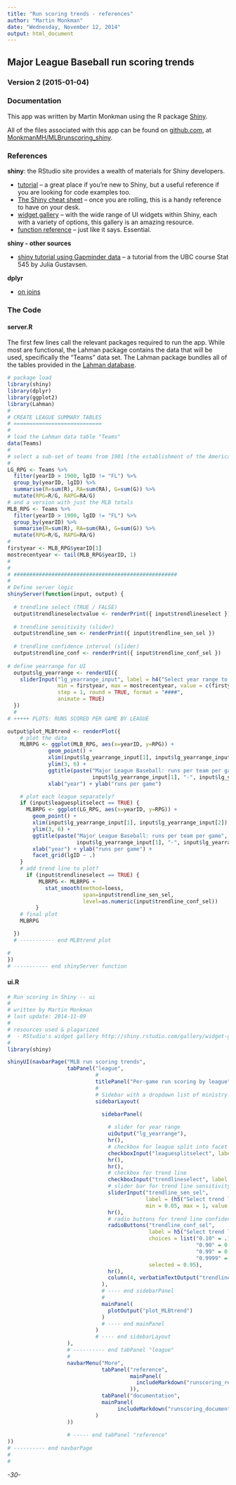```yaml
---
title: "Run scoring trends - references"
author: "Martin Monkman"
date: "Wednesday, November 12, 2014"
output: html_document
---
```


## Major League Baseball run scoring trends
### Version 2 (2015-01-04)
### Documentation

This app was written by Martin Monkman using the R package [Shiny](http://shiny.rstudio.com/).

All of the files associated with this app can be found on [github.com](github.com), 
at [MonkmanMH/MLBrunscoring_shiny](https://github.com/MonkmanMH/MLBrunscoring_shiny).


### References

**shiny**:  the RStudio site provides a wealth of materials for Shiny developers.

+ [tutorial](http://shiny.rstudio.com/tutorial/) -- a great place if you're new to Shiny, but a useful reference if you are looking for code examples too.
+ [The Shiny cheat sheet](http://shiny.rstudio.com/articles/cheatsheet.html) -- once you are rolling, this is a handy reference to have on your desk.
+ [widget gallery](http://shiny.rstudio.com/gallery/widget-gallery.html) -- with the wide range of UI widgets within Shiny, each with a variety of options, this gallery is an amazing resource.
+ [function reference](http://shiny.rstudio.com/reference/shiny/latest/) -- just like it says. Essential.  

**shiny - other sources**

+ [shiny tutorial using Gapminder data](https://stat545-ubc.github.io/shiny03_activity.html) -- a tutorial from the UBC course Stat 545 by Julia Gustavsen.


**dplyr**

+ [on joins](http://stackoverflow.com/questions/1299871/how-to-join-data-frames-in-r-inner-outer-left-right)


### The Code

#### server.R

The first few lines call the relevant packages required to run the app.  While most are functional, the Lahman package contains the data that will be used, specifically the "Teams" data set.  The Lahman package bundles all of the tables provided in the [Lahman database](http://www.seanlahman.com/baseball-archive/statistics/).

```r

# package load 
library(shiny)
library(dplyr)
library(ggplot2)
library(Lahman)
#
# CREATE LEAGUE SUMMARY TABLES
# ============================
#
# load the Lahman data table "Teams"
data(Teams)
#
# select a sub-set of teams from 1901 [the establishment of the American League] forward to most recent year
#
LG_RPG <- Teams %>%
  filter(yearID > 1900, lgID != "FL") %>%
  group_by(yearID, lgID) %>%
  summarise(R=sum(R), RA=sum(RA), G=sum(G)) %>%
  mutate(RPG=R/G, RAPG=RA/G)
# and a version with just the MLB totals
MLB_RPG <- Teams %>%
  filter(yearID > 1900, lgID != "FL") %>%
  group_by(yearID) %>%
  summarise(R=sum(R), RA=sum(RA), G=sum(G)) %>%
  mutate(RPG=R/G, RAPG=RA/G)
#
firstyear <- MLB_RPG$yearID[1]
mostrecentyear <- tail(MLB_RPG$yearID, 1)
#
#
# ####################################################
# 
# Define server logic
shinyServer(function(input, output) {
  
  # trendline select (TRUE / FALSE)
  output$trendlineselectvalue <- renderPrint({ input$trendlineselect })
  
  # trendline sensitivity (slider)
  output$trendline_sen <- renderPrint({ input$trendline_sen_sel })
  
  # trendline confidence interval (slider)
  output$trendline_conf <- renderPrint({ input$trendline_conf_sel })
  
# define yearrange for UI 
  output$lg_yearrange <- renderUI({
    sliderInput("lg_yearrange_input", label = h4("Select year range to plot"), 
                min = firstyear, max = mostrecentyear, value = c(firstyear, mostrecentyear), 
                step = 1, round = TRUE, format = "####",
                animate = TRUE)
  })
  #
# +++++ PLOTS: RUNS SCORED PER GAME BY LEAGUE

output$plot_MLBtrend <- renderPlot({
    # plot the data
    MLBRPG <- ggplot(MLB_RPG, aes(x=yearID, y=RPG)) +
             geom_point() +
             xlim(input$lg_yearrange_input[1], input$lg_yearrange_input[2]) +
             ylim(3, 6) +
             ggtitle(paste("Major League Baseball: runs per team per game", 
                           input$lg_yearrange_input[1], "-", input$lg_yearrange_input[2])) +
             xlab("year") + ylab("runs per game")  

    # plot each league separately?
    if (input$leaguesplitselect == TRUE) {
      MLBRPG <- ggplot(LG_RPG, aes(x=yearID, y=RPG)) +
        geom_point() +
        xlim(input$lg_yearrange_input[1], input$lg_yearrange_input[2]) +
        ylim(3, 6) +
        ggtitle(paste("Major League Baseball: runs per team per game", 
                      input$lg_yearrange_input[1], "-", input$lg_yearrange_input[2])) +
        xlab("year") + ylab("runs per game") +
        facet_grid(lgID ~ .)
    }
    # add trend line to plot?
      if (input$trendlineselect == TRUE) {
          MLBRPG <- MLBRPG + 
            stat_smooth(method=loess, 
                        span=input$trendline_sen_sel,
                        level=as.numeric(input$trendline_conf_sel))
         }
    # final plot
    MLBRPG

  })
  # ----------- end MLBtrend plot

#
})
# ----------- end shinyServer function 

```

#### ui.R

```r

# Run scoring in Shiny -- ui
#
# written by Martin Monkman
# last update: 2014-11-09
#
# resources used & plagarized
#  - RStudio's widget gallery http://shiny.rstudio.com/gallery/widget-gallery.html
#
library(shiny)

shinyUI(navbarPage("MLB run scoring trends",
                   tabPanel("league",
                            #
                            titlePanel("Per-game run scoring by league"),
                            #
                            # Sidebar with a dropdown list of ministry names
                            sidebarLayout(
                              
                              sidebarPanel(

                                # slider for year range
                                uiOutput("lg_yearrange"),
                                hr(),
                                # checkbox for league split into facet
                                checkboxInput("leaguesplitselect", label = h4("Plot each league separately"), value = FALSE),
                                hr(),
                                hr(),
                                # checkbox for trend line
                                checkboxInput("trendlineselect", label = h4("Add a trend line"), value = FALSE),
                                # slider bar for trend line sensitivity 
                                sliderInput("trendline_sen_sel", 
                                            label = (h5("Select trend line sensitivity")), 
                                            min = 0.05, max = 1, value = .50, step = .05),
                                hr(),
                                # radio buttons for trend line confidence interval 
                                radioButtons("trendline_conf_sel", 
                                             label = h5("Select trend line confidence level"),
                                             choices = list("0.10" = .1, "0.50" = 0.5,
                                                            "0.90" = 0.9, "0.95" = 0.95,
                                                            "0.99" = 0.99, "0.999" = 0.999, 
                                                            "0.9999" = 0.9999), 
                                             selected = 0.95),
                                hr(),
                                column(4, verbatimTextOutput("trendline_conf"))
                              ),
                              # ---- end sidebarPanel
                              # 
                              mainPanel(
                                plotOutput("plot_MLBtrend")
                              )
                              # ---- end mainPanel
                            )
                            # ---- end sidebarLayout                              
                   ),
                   # ---------- end tabPanel "league"
                   #
                   navbarMenu("More",
                              tabPanel("reference",
                                       mainPanel(
                                         includeMarkdown("runscoring_references.Rmd")
                                       )),
                              tabPanel("documentation",
                              mainPanel(
                                   includeMarkdown("runscoring_documentation.Rmd")
                            )
                   ))
                   
                   # ----- end tabPanel "reference"
))
# ---------- end navbarPage
#  
#  


```




*-30-*
